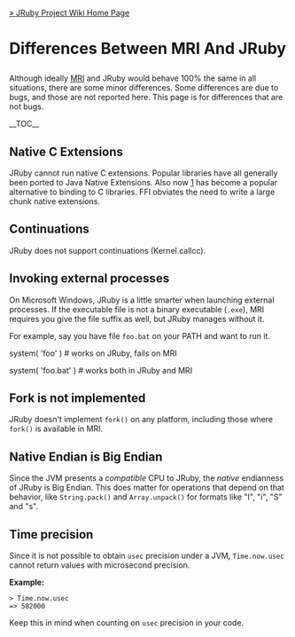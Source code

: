 [[Home|&raquo; JRuby Project Wiki Home Page]]
<h1>Differences Between MRI And JRuby</h1>
Although ideally [http://en.wikipedia.org/wiki/Ruby_MRI MRI] and JRuby would behave 100% the same in all situations, there are some minor differences. Some differences are due to bugs, and those are not reported here. This page is for differences that are not bugs.

__TOC__

== Native C Extensions==

JRuby cannot run native C extensions.  Popular libraries have all generally been ported to Java Native Extensions.  Also now [http://kenai.com/projects/ruby-ffi/pages/Home|FFI] has become a popular alternative to binding to C libraries. FFI obviates the need to write a large chunk native extensions.

== Continuations ==
JRuby does not support continuations (Kernel.callcc).

== Invoking external processes ==
On Microsoft Windows, JRuby is a little smarter when launching external processes. If the executable file is not a binary executable (<tt>.exe</tt>), MRI requires you give the file suffix as well, but JRuby manages without it.

For example, say you have file <tt>foo.bat</tt> on your PATH and want to run it. 

system( 'foo' ) # works on JRuby, fails on MRI

system( 'foo.bat' ) # works both in JRuby and MRI

== Fork is not implemented ==
JRuby doesn't implement <tt>fork()</tt> on any platform, including those where <tt>fork()</tt> is available in MRI.

== Native Endian is Big Endian ==
Since the JVM presents a ''compatible'' CPU to JRuby, the ''native'' endianness of JRuby is Big Endian. This does matter for operations that depend on that behavior, like <tt>String.pack()</tt> and <tt>Array.unpack()</tt> for formats like "I", "i", "S" and "s".

== Time precision ==
Since it is not possible to obtain <tt>usec</tt> precision under a JVM, <tt>Time.now.usec</tt> cannot return values with microsecond precision.

'''Example:'''

 > Time.now.usec
 => 582000

Keep this in mind when counting on <tt>usec</tt> precision in your code.
